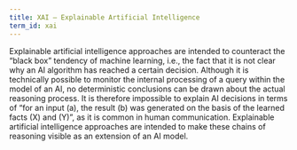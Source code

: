```yaml
---
title: XAI – Explainable Artificial Intelligence
term_id: xai
---
```


Explainable artificial intelligence approaches are intended to counteract the “black box” tendency of machine learning, i.e., the fact that it is not clear why an AI algorithm has reached a certain decision. Although it is technically possible to monitor the internal processing of a query within the model of an AI, no deterministic conclusions can be drawn about the actual reasoning process. It is therefore impossible to explain AI decisions in terms of “for an input (a), the result (b) was generated on the basis of the learned facts (X) and (Y)”, as it is common in human communication. Explainable artificial intelligence approaches are intended to make these chains of reasoning visible as an extension of an AI model.
